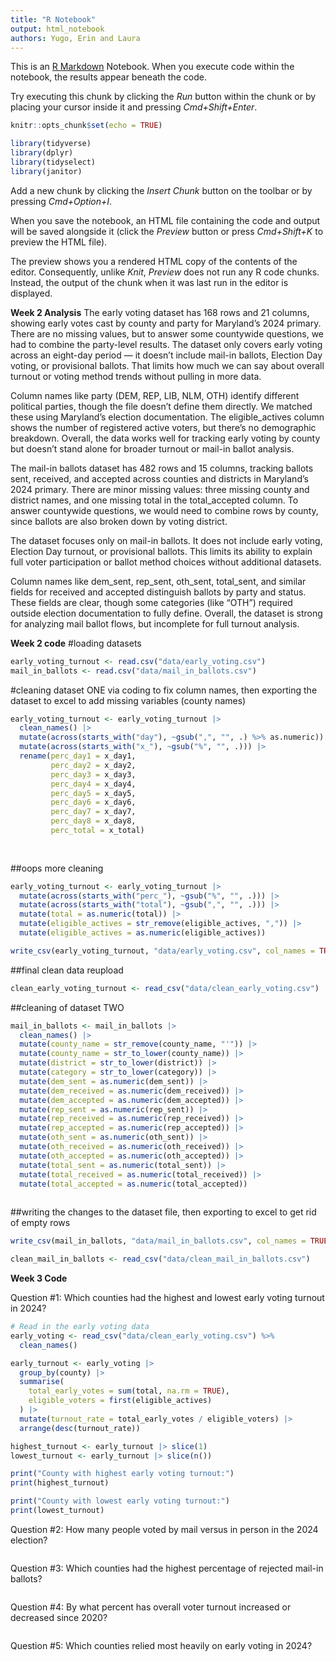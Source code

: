 ```yaml
---
title: "R Notebook"
output: html_notebook
authors: Yugo, Erin and Laura
---
```


This is an [R Markdown](http://rmarkdown.rstudio.com) Notebook. When you execute code within the notebook, the results appear beneath the code. 

Try executing this chunk by clicking the *Run* button within the chunk or by placing your cursor inside it and pressing *Cmd+Shift+Enter*. 


```r
knitr::opts_chunk$set(echo = TRUE)
```

```r
library(tidyverse)
library(dplyr)
library(tidyselect)
library(janitor)
```

Add a new chunk by clicking the *Insert Chunk* button on the toolbar or by pressing *Cmd+Option+I*.

When you save the notebook, an HTML file containing the code and output will be saved alongside it (click the *Preview* button or press *Cmd+Shift+K* to preview the HTML file). 

The preview shows you a rendered HTML copy of the contents of the editor. Consequently, unlike *Knit*, *Preview* does not run any R code chunks. Instead, the output of the chunk when it was last run in the editor is displayed.


**Week 2 Analysis**
The early voting dataset has 168 rows and 21 columns, showing early votes cast by county and party for Maryland’s 2024 primary. There are no missing values, but to answer some countywide questions, we had to combine the party-level results. The dataset only covers early voting across an eight-day period — it doesn’t include mail-in ballots, Election Day voting, or provisional ballots. That limits how much we can say about overall turnout or voting method trends without pulling in more data.

Column names like party (DEM, REP, LIB, NLM, OTH) identify different political parties, though the file doesn’t define them directly. We matched these using Maryland’s election documentation. The eligible_actives column shows the number of registered active voters, but there’s no demographic breakdown. Overall, the data works well for tracking early voting by county but doesn’t stand alone for broader turnout or mail-in ballot analysis.


The mail-in ballots dataset has 482 rows and 15 columns, tracking ballots sent, received, and accepted across counties and districts in Maryland's 2024 primary. There are minor missing values: three missing county and district names, and one missing total in the total_accepted column. To answer countywide questions, we would need to combine rows by county, since ballots are also broken down by voting district.

The dataset focuses only on mail-in ballots. It does not include early voting, Election Day turnout, or provisional ballots. This limits its ability to explain full voter participation or ballot method choices without additional datasets.

Column names like dem_sent, rep_sent, oth_sent, total_sent, and similar fields for received and accepted distinguish ballots by party and status. These fields are clear, though some categories (like "OTH") required outside election documentation to fully define. Overall, the dataset is strong for analyzing mail ballot flows, but incomplete for full turnout analysis.

**Week 2 code**
#loading datasets
```r

early_voting_turnout <- read.csv("data/early_voting.csv")
mail_in_ballots <- read.csv("data/mail_in_ballots.csv")

```

#cleaning dataset ONE via coding to fix column names, then exporting the dataset to excel to add missing variables (county names)
```r

early_voting_turnout <- early_voting_turnout |>
  clean_names() |>
  mutate(across(starts_with("day"), ~gsub(",", "", .) %>% as.numeric)) |>
  mutate(across(starts_with("x_"), ~gsub("%", "", .))) |>
  rename(perc_day1 = x_day1,
         perc_day2 = x_day2,
         perc_day3 = x_day3,
         perc_day4 = x_day4,
         perc_day5 = x_day5,
         perc_day6 = x_day6,
         perc_day7 = x_day7,
         perc_day8 = x_day8,
         perc_total = x_total)
  
 
```

##oops more cleaning
```r

early_voting_turnout <- early_voting_turnout |>
  mutate(across(starts_with("perc_"), ~gsub("%", "", .))) |>
  mutate(across(starts_with("total"), ~gsub(",", "", .))) |>
  mutate(total = as.numeric(total)) |>
  mutate(eligible_actives = str_remove(eligible_actives, ",")) |>
  mutate(eligible_actives = as.numeric(eligible_actives))

```

```r

write_csv(early_voting_turnout, "data/early_voting.csv", col_names = TRUE)

```

##final clean data reupload
```r

clean_early_voting_turnout <- read_csv("data/clean_early_voting.csv")

```

##cleaning of dataset TWO
```r

mail_in_ballots <- mail_in_ballots |>
  clean_names() |>
  mutate(county_name = str_remove(county_name, "'")) |>
  mutate(county_name = str_to_lower(county_name)) |>
  mutate(district = str_to_lower(district)) |>
  mutate(category = str_to_lower(category)) |>
  mutate(dem_sent = as.numeric(dem_sent)) |>
  mutate(dem_received = as.numeric(dem_received)) |>
  mutate(dem_accepted = as.numeric(dem_accepted)) |>
  mutate(rep_sent = as.numeric(rep_sent)) |>
  mutate(rep_received = as.numeric(rep_received)) |>
  mutate(rep_accepted = as.numeric(rep_accepted)) |>
  mutate(oth_sent = as.numeric(oth_sent)) |>
  mutate(oth_received = as.numeric(oth_received)) |>
  mutate(oth_accepted = as.numeric(oth_accepted)) |>
  mutate(total_sent = as.numeric(total_sent)) |>
  mutate(total_received = as.numeric(total_received)) |>
  mutate(total_accepted = as.numeric(total_accepted))
  

```

##writing the changes to the dataset file, then exporting to excel to get rid of empty rows
```r

write_csv(mail_in_ballots, "data/mail_in_ballots.csv", col_names = TRUE)

```

```r

clean_mail_in_ballots <- read_csv("data/clean_mail_in_ballots.csv")

```

**Week 3 Code**

Question #1: Which counties had the highest and lowest early voting turnout in 2024?
```r
# Read in the early voting data
early_voting <- read_csv("data/clean_early_voting.csv") %>%
  clean_names() 

early_turnout <- early_voting |>
  group_by(county) |>
  summarise(
    total_early_votes = sum(total, na.rm = TRUE),
    eligible_voters = first(eligible_actives)  
  ) |>
  mutate(turnout_rate = total_early_votes / eligible_voters) |>
  arrange(desc(turnout_rate))

highest_turnout <- early_turnout |> slice(1)
lowest_turnout <- early_turnout |> slice(n())

print("County with highest early voting turnout:")
print(highest_turnout)

print("County with lowest early voting turnout:")
print(lowest_turnout)

```

Question #2: How many people voted by mail versus in person in the 2024 election?
```r

```

Question #3: Which counties had the highest percentage of rejected mail-in ballots?
```r

```

Question #4: By what percent has overall voter turnout increased or decreased since 2020?
```r

```

Question #5: Which counties relied most heavily on early voting in 2024?
```r

```


